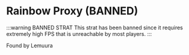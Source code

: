 # Rainbow Proxy (BANNED)

:::warning BANNED STRAT
This strat has been banned since it requires extremely high FPS that is unreachable by most players.
:::

Found by Lemuura